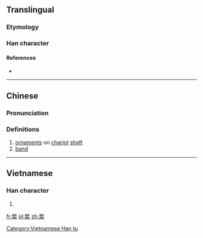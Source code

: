 ==Translingual==

===Etymology===
{{Han compound|敄|木|c1=p|c2=s|t2=wood|ls=psc}}

===Han character===
{{Han char|rn=75|rad=木|as=09|sn=13|four=18904|canj=NKD|ids=⿱敄木}}

====References====
* {{Han ref|kx=0539.200|dkj=15138|dj=0927.050|hdz=21258.080|uh=6958|ud=26968|bh=DDE6|bd=56806}}

----

==Chinese==
{{zh-forms}}

===Pronunciation===
{{zh-pron
|m=mù
|c=muk6,mou6
|mc=y
|oc=y
|ma=
|cat=n
}}

===Definitions===
# [[ornament]]s on [[chariot]] [[shaft]]
# [[band]]

----

==Vietnamese==

===Han character===
{{vi-readings|rs=木09|hanviet=mộc}}

# {{defn|vi|sort=木09}}

[[Category:Vietnamese Han tu]]

[[fr:楘]]
[[pl:楘]]
[[zh:楘]]